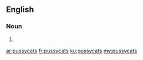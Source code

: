 ==English==

===Noun===
{{head|en|plural}}

# {{plural of|pussycat|lang=en}}

[[ar:pussycats]]
[[fr:pussycats]]
[[ku:pussycats]]
[[my:pussycats]]